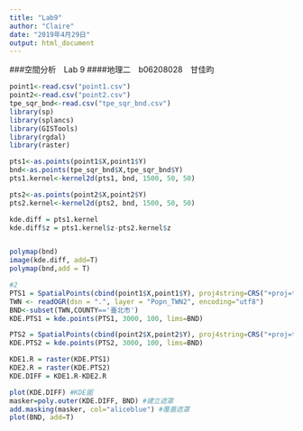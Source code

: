 ```yaml
---
title: "Lab9"
author: "Claire"
date: "2019年4月29日"
output: html_document
---
```

###空間分析　Lab 9
####地理二　b06208028　甘佳昀
```r
point1<-read.csv("point1.csv")
point2<-read.csv("point2.csv")
tpe_sqr_bnd<-read.csv("tpe_sqr_bnd.csv")
library(sp)
library(splancs)
library(GISTools)
library(rgdal)
library(raster)
```

```r
pts1<-as.points(point1$X,point1$Y)
bnd<-as.points(tpe_sqr_bnd$X,tpe_sqr_bnd$Y)
pts1.kernel<-kernel2d(pts1, bnd, 1500, 50, 50)

pts2<-as.points(point2$X,point2$Y)
pts2.kernel<-kernel2d(pts2, bnd, 1500, 50, 50)

kde.diff = pts1.kernel
kde.diff$z = pts1.kernel$z-pts2.kernel$z


polymap(bnd)
image(kde.diff, add=T)
polymap(bnd,add = T)
```


```r

#2
PTS1 = SpatialPoints(cbind(point1$X,point1$Y), proj4string=CRS("+proj=tmerc +lat_0=0 +lon_0=121 +k=0.9999 +x_0=250000 +y_0=0 +ellps=GRS80 +units=m +no_defs"))
TWN <- readOGR(dsn = ".", layer = "Popn_TWN2", encoding="utf8")
BND<-subset(TWN,COUNTY=='臺北市')
KDE.PTS1 = kde.points(PTS1, 3000, 100, lims=BND)

PTS2 = SpatialPoints(cbind(point2$X,point2$Y), proj4string=CRS("+proj=tmerc +lat_0=0 +lon_0=121 +k=0.9999 +x_0=250000 +y_0=0 +ellps=GRS80 +units=m +no_defs"))
KDE.PTS2 = kde.points(PTS2, 3000, 100, lims=BND)

KDE1.R = raster(KDE.PTS1)
KDE2.R = raster(KDE.PTS2)
KDE.DIFF = KDE1.R-KDE2.R 

plot(KDE.DIFF) #KDE圖
masker=poly.outer(KDE.DIFF, BND) #建立遮罩
add.masking(masker, col="aliceblue") #覆蓋遮罩
plot(BND, add=T)
```

























